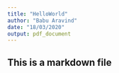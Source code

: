 ```yaml
---
title: "HelloWorld"
author: "Babu Aravind"
date: "18/03/2020"
output: pdf_document
---
```

## This is a markdown file
